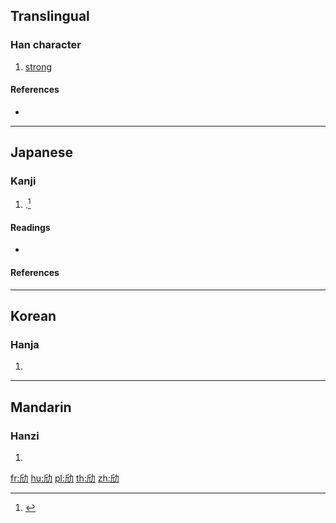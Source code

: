 ==Translingual==

===Han character===
{{Han char|rn=19|rad=力|as=04|sn=6|four=|canj=HLKS|ids=⿰斤力}}

# [[strong]]

====References====
* {{Han ref|kx=0146.190|dkj=02304|dj=0330.080|hdz=10367.080|uh=52A4|ud=21156}}

----

==Japanese==

===Kanji===
{{ja-kanji|grade=|rs=力04}}

# {{alternative form of|勁|lang=ja}}.<ref name="gakken">{{cite-book|year=2002|author=Akiyasu Tōdō [''et al.'']|title=漢字源|ISBN=978-4053008893|passage=勁 劤}}</ref>

====Readings====
* {{ja-readings|on=[[きん]] (kin), [[こん]] (kon), [[ろく]] (roku)|kun=[[ちかり]] (chikari)}}

====References====
<references/>

----

==Korean==

===Hanja===
{{ko-hanja|hangeul=근|rv=geun|mr=kŭn}}

# {{defn|lang=ko|sort=力04}}

----

==Mandarin==

===Hanzi===
{{cmn-hanzi|pin=[[jìn]] ([[jin4]])|wg=chin<sup>4</sup>}}

# {{defn|lang=cmn|sort=力04}}

[[fr:劤]]
[[hu:劤]]
[[pl:劤]]
[[th:劤]]
[[zh:劤]]